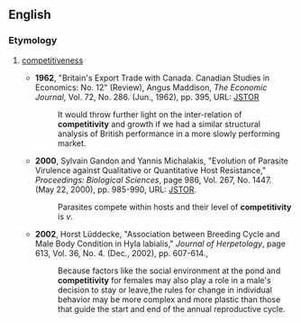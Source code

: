 ==English==

===Etymology===
{{suffix|en|competitive|ity}}



{{en-noun}}

# {{lb|en|rare}} [[competitiveness]]
#* '''1962''', "Britain's Export Trade with Canada. Canadian Studies in Economics: No. 12" (Review), Angus Maddison, ''The Economic Journal'', Vol. 72, No. 286. (Jun., 1962), pp. 395, URL: [http://links.jstor.org/sici?sici=0013-0133%28196206%2972%3A286%3C393%3ABETWCC%3E2.0.CO%3B2-4 JSTOR]
#*: It would throw further light on the inter-relation of '''competitivity''' and growth if we had a similar structural analysis of British performance in a more slowly performing market.
#* '''2000''', Sylvain Gandon and Yannis Michalakis, "Evolution of Parasite Virulence against Qualitative or Quantitative Host Resistance," ''Proceedings: Biological Sciences'', page 986, Vol. 267, No. 1447. (May 22, 2000), pp. 985-990, URL: [http://links.jstor.org/sici?sici=0962-8452%2820000522%29267%3A1447%3C985%3AEOPVAQ%3E2.0.CO%3B2-A JSTOR].
#*: Parasites compete within hosts and their level of '''competitivity''' is ''v''.
#* '''2002''', Horst Lüddecke, "Association between Breeding Cycle and Male Body Condition in Hyla labialis," ''Journal of Herpetology'', page 613, Vol. 36, No. 4. (Dec., 2002), pp. 607-614.,
#*: Because factors like the social environment at the pond and '''competitivity''' for females may also play a role in a male's decision to stay or leave,the rules for change in individual behavior may be more complex and more plastic than those that guide the start and end of the annual reproductive cycle.
